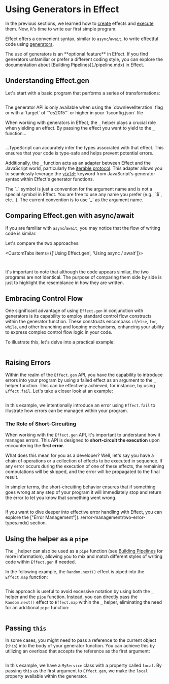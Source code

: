 
# Using Generators in Effect

In the previous sections, we learned how to [create](./creating.mdx) effects and [execute](./running.mdx) them. Now, it's time to write our first simple program.

Effect offers a convenient syntax, similar to `async`/`await`, to write effectful code using [generators](https://developer.mozilla.org/en-US/docs/Web/JavaScript/Reference/Global_Objects/Generator).

<Idea>
  The use of generators is an **optional feature** in Effect. If you find
  generators unfamiliar or prefer a different coding style, you can explore the
  documentation about [Building Pipelines](./pipeline.mdx) in Effect.
</Idea>

## Understanding Effect.gen

Let's start with a basic program that performs a series of transformations:

```ts file=<rootDir>/src/essentials/using-generators/first-program-gen.ts

```

<Warning>
  The generator API is only available when using the `downlevelIteration` flag
  or with a `target` of `"es2015"` or higher in your `tsconfig.json` file
</Warning>

When working with generators in Effect, the `_` helper plays a crucial role when yielding an effect.
By passing the effect you want to yield to the `_` function...

```ts /task1/ /task2/ /divide(a, b)/ file=<rootDir>/src/essentials/using-generators/first-program-gen.ts#L16-L22

```

...TypeScript can accurately infer the types associated with that effect. This ensures that your code is type-safe and helps prevent potential errors.

Additionally, the `_` function acts as an adapter between Effect and the JavaScript world, particularly the [iterable protocol](https://developer.mozilla.org/en-US/docs/Web/JavaScript/Reference/Iteration_protocols). This adapter allows you to seamlessly leverage the [`yield*`](https://developer.mozilla.org/en-US/docs/Web/JavaScript/Reference/Operators/yield*) keyword from JavaScript's generator syntax within Effect's generator functions.

<Info>
  The `_` symbol is just a convention for the argument name and is not a special
  symbol in Effect. You are free to use any name you prefer (e.g., `$`, etc...).
  The current convention is to use `_` as the argument name.
</Info>

## Comparing Effect.gen with async/await

If you are familiar with `async`/`await`, you may notice that the flow of writing code is similar.

Let's compare the two approaches:

<CustomTabs items={['Using Effect.gen', 'Using async / await']}>
  <Tab>

```ts file=<rootDir>/src/essentials/using-generators/first-program-gen.ts#L3-

```

  </Tab>
  <Tab>

```ts file=<rootDir>/src/essentials/using-generators/first-program-async-await.ts

```

  </Tab>
</CustomTabs>

It's important to note that although the code appears similar, the two programs are not identical. The purpose of comparing them side by side is just to highlight the resemblance in how they are written.

## Embracing Control Flow

One significant advantage of using `Effect.gen` in conjunction with generators is its capability to employ standard control flow constructs within the generator function. These constructs encompass `if`/`else`, `for`, `while`, and other branching and looping mechanisms, enhancing your ability to express complex control flow logic in your code.

To illustrate this, let's delve into a practical example:

```ts file=<rootDir>/src/essentials/using-generators/control-flow.ts

```

## Raising Errors

Within the realm of the `Effect.gen` API, you have the capability to introduce errors into your program by using a failed effect as an argument to the `_` helper function. This can be effectively achieved, for instance, by using `Effect.fail`. Let's take a closer look at an example:

```ts file=<rootDir>/src/essentials/using-generators/fail.ts

```

In this example, we intentionally introduce an error using `Effect.fail` to illustrate how errors can be managed within your program.

### The Role of Short-Circuiting

When working with the `Effect.gen` API, it's important to understand how it manages errors.
This API is designed to **short-circuit the execution** upon encountering the **first error**.

What does this mean for you as a developer? Well, let's say you have a chain of operations or a collection of effects to be executed in sequence. If any error occurs during the execution of one of these effects, the remaining computations will be skipped, and the error will be propagated to the final result.

In simpler terms, the short-circuiting behavior ensures that if something goes wrong at any step of your program it will immediately stop and return the error to let you know that something went wrong.

```ts file=<rootDir>/src/essentials/using-generators/short-circuiting.ts

```

<Info>
  If you want to dive deeper into effective error handling with Effect, you can
  explore the ["Error Management"](../error-management/two-error-types.mdx)
  section.
</Info>

## Using the helper as a `pipe`

The `_` helper can also be used as a `pipe` function (see [Building Pipelines](./pipeline.mdx) for more information), allowing you to mix and match different styles of writing code within `Effect.gen` if needed.

In the following example, the `Random.next()` effect is piped into the `Effect.map` function:

```ts {5-6} file=<rootDir>/src/essentials/using-generators/helper-as-pipe.ts

```

This approach is useful to avoid excessive notation by using both the `_` helper and the `pipe` function. Instead, you can directly pass the `Random.next()` effect to `Effect.map` within the `_` helper, eliminating the need for an additional `pipe` function:

```ts /pipe/ file=<rootDir>/src/essentials/using-generators/helper-as-pipe-redundant-pipe.ts#L3-

```

## Passing `this`

In some cases, you might need to pass a reference to the current object (`this`) into the body of your generator function. You can achieve this by utilizing an overload that accepts the reference as the first argument:

```ts /this/ file=<rootDir>/src/essentials/using-generators/this.ts

```

In this example, we have a `MyService` class with a property called `local`. By passing `this` as the first argument to `Effect.gen`, we make the `local` property available within the generator.
